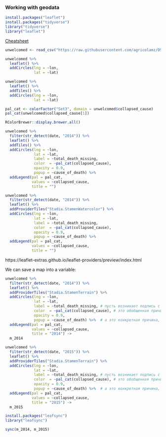 ### Working with geodata

```r
install.packages("leaflet")
install.packages("tidyverse")
library("tidyverse")
library("leaflet")
```

[Cheatsheet](https://github.com/rstudio/cheatsheets/raw/master/leaflet.pdf)

```r
unwelcomed <- read_csv("https://raw.githubusercontent.com/agricolamz/DS_for_DH/master/data/death_of_migrants_and_refugees_from_the_Unwelcomed_project.csv")

unwelcomed %>% 
  leaflet() %>% 
  addCircles(lng = ~lon, 
             lat = ~lat)

unwelcomed %>% 
  leaflet() %>% 
  addTiles() %>% 
  addCircles(lng = ~lon,
             lat = ~lat)

pal_cat <- colorFactor("Set3", domain = unwelcomed$collapsed_cause)
pal_cat(unwelcomed$collapsed_cause[1])

RColorBrewer::display.brewer.all()

unwelcomed %>% 
  filter(str_detect(date, "2014")) %>% 
  leaflet() %>% 
  addTiles() %>% 
  addCircles(lng = ~lon,
             lat = ~lat,
             label = ~total_death_missing, 
             color  = ~pal_cat(collapsed_cause), 
             opacity = 0.9,
             popup = ~cause_of_death) %>%  
  addLegend(pal = pal_cat,
            values = ~collapsed_cause,
            title = "")

unwelcomed %>% 
  filter(str_detect(date, "2014")) %>% 
  leaflet() %>% 
  addProviderTiles("Stadia.StamenWatercolor") %>% 
  addCircles(lng = ~lon,
             lat = ~lat,
             label = ~total_death_missing, 
             color  = ~pal_cat(collapsed_cause), 
             opacity = 0.9,
             popup = ~cause_of_death) %>%  
  addLegend(pal = pal_cat,
            values = ~collapsed_cause,
            title = "")
```

https://leaflet-extras.github.io/leaflet-providers/preview/index.html

We can save a map into a variable:

```r
unwelcomed %>% 
  filter(str_detect(date, "2014")) %>% 
  leaflet() %>% 
  addProviderTiles("Stadia.StamenTerrain") %>% 
  addCircles(lng = ~lon,
             lat = ~lat,
             label = ~total_death_missing, # пусть возникает подпись с количеством
             color  = ~pal_cat(collapsed_cause), # это обобщенная причина
             opacity = 0.9,
             popup = ~cause_of_death) %>%  # а это конкретная причина, появляется при клике мышкой
  addLegend(pal = pal_cat,
            values = ~collapsed_cause,
            title = "2014") ->
  m_2014

unwelcomed %>% 
  filter(str_detect(date, "2015")) %>% 
  leaflet() %>% 
  addProviderTiles("Stadia.StamenTerrain") %>% 
  addCircles(lng = ~lon,
             lat = ~lat,
             label = ~total_death_missing, # пусть возникает подпись с количеством
             color  = ~pal_cat(collapsed_cause), # это обобщенная причина
             opacity = 0.9,
             popup = ~cause_of_death) %>%  # а это конкретная причина, появляется при клике мышкой
  addLegend(pal = pal_cat,
            values = ~collapsed_cause,
            title = "2015") ->
  m_2015
```

```r
install.packages("leafsync")
library("leafsync")
```

```r
sync(m_2014, m_2015)
```

